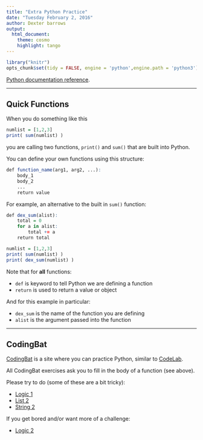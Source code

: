 ```yaml
---
title: "Extra Python Practice"
date: "Tuesday February 2, 2016"
author: Dexter barrows
output:
  html_document:
    theme: cosmo
    highlight: tango
---
```


```r
library("knitr")
opts_chunk$set(tidy = FALSE, engine = 'python',engine.path = 'python3')
```

[Python documentation reference](https://docs.python.org/3/tutorial/controlflow.html).

***

## Quick Functions

When you do something like this

```r
numlist = [1,2,3]
print( sum(numlist) )
```

you are calling two functions, `print()` and `sum()` that are built into Python.

You can define your own functions using this structure:

```r
def function_name(arg1, arg2, ...):
	body_1
	body_2
	...
	return value
```

For example, an alternative to the built in `sum()` function:

```r
def dex_sum(alist):
	total = 0
	for a in alist:
		total += a
	return total

numlist = [1,2,3]
print( sum(numlist) )
print( dex_sum(numlist) )
```

Note that for **all** functions:

- `def` is keyword to tell Python we are defining a function
- `return` is used to return a value or object

And for this example in particular:


- `dex_sum` is the name of the function you are defining
- `alist` is the argument passed into the function



***

## CodingBat

[CodingBat](http://codingbat.com/python) is a site where you can practice Python, similar to [CodeLab](http://www.turingscraft.com/go.html).

All CodingBat exercises ask you to fill in the body of a function (see above).

Please try to do (some of these are a bit tricky):

- [Logic 1](http://codingbat.com/python/Logic-1)
- [List 2](http://codingbat.com/python/List-2)
- [String 2](http://codingbat.com/python/String-2)

If you get bored and/or want more of a challenge:

- [Logic 2](http://codingbat.com/python/Logic-2)